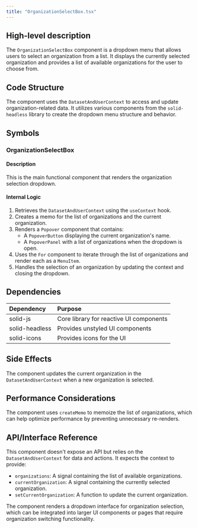 ```yaml
---
title: "OrganizationSelectBox.tsx"
---
```


## High-level description
The `OrganizationSelectBox` component is a dropdown menu that allows users to select an organization from a list. It displays the currently selected organization and provides a list of available organizations for the user to choose from.

## Code Structure
The component uses the `DatasetAndUserContext` to access and update organization-related data. It utilizes various components from the `solid-headless` library to create the dropdown menu structure and behavior.

## Symbols

### OrganizationSelectBox
#### Description
This is the main functional component that renders the organization selection dropdown.

#### Internal Logic
1. Retrieves the `DatasetAndUserContext` using the `useContext` hook.
2. Creates a memo for the list of organizations and the current organization.
3. Renders a `Popover` component that contains:
   - A `PopoverButton` displaying the current organization's name.
   - A `PopoverPanel` with a list of organizations when the dropdown is open.
4. Uses the `For` component to iterate through the list of organizations and render each as a `MenuItem`.
5. Handles the selection of an organization by updating the context and closing the dropdown.

## Dependencies
| Dependency | Purpose |
|:-----------|:--------|
| solid-js | Core library for reactive UI components |
| solid-headless | Provides unstyled UI components |
| solid-icons | Provides icons for the UI |

## Side Effects
The component updates the current organization in the `DatasetAndUserContext` when a new organization is selected.

## Performance Considerations
The component uses `createMemo` to memoize the list of organizations, which can help optimize performance by preventing unnecessary re-renders.

## API/Interface Reference
This component doesn't expose an API but relies on the `DatasetAndUserContext` for data and actions. It expects the context to provide:

- `organizations`: A signal containing the list of available organizations.
- `currentOrganization`: A signal containing the currently selected organization.
- `setCurrentOrganization`: A function to update the current organization.

The component renders a dropdown interface for organization selection, which can be integrated into larger UI components or pages that require organization switching functionality.